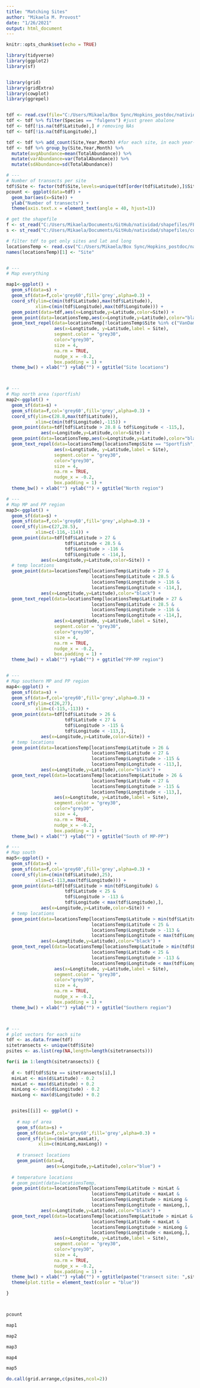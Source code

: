 ```yaml
---
title: "Matching Sites"
author: "Mikaela M. Provost"
date: "1/26/2021"
output: html_document
---
```


```r
knitr::opts_chunk$set(echo = TRUE)
```

```r
library(tidyverse)
library(ggplot2)
library(sf)


library(grid)
library(gridExtra)
library(cowplot)
library(ggrepel)


tdf <- read.csv(file="C:/Users/Mikaela/Box Sync/Hopkins_postdoc/natividad/monitoringdata/0001_2006_to_2018_All_locations_invert.csv",stringsAsFactors = FALSE)
tdf <- tdf %>% filter(Species == "fulgens") #just green abalone
tdf <- tdf[!is.na(tdf$Latitude),] # removing NAs
tdf <- tdf[!is.na(tdf$Longitude),]

tdf <- tdf %>% add_count(Site,Year,Month) #for each site, in each year-month, count number of transects
tdf <- tdf %>% group_by(Site,Year,Month) %>%
  mutate(avgAbundance=mean(TotalAbundance)) %>%
  mutate(varAbundance=var(TotalAbundance)) %>%
  mutate(sdAbundance=sd(TotalAbundance))

# ---
# Number of transects per site
tdf$Site <- factor(tdf$Site,levels=unique(tdf[order(tdf$Latitude),]$Site))
pcount <- ggplot(data=tdf) +
  geom_bar(aes(x=Site)) +
  ylab("Number of transects") +
  theme(axis.text.x = element_text(angle = 40, hjust=1))

# get the shapefile
f <- st_read("C:/Users/Mikaela/Documents/GitHub/natividad/shapefiles/FEDECOOP.shp")
s <- st_read("C:/Users/Mikaela/Documents/GitHub/natividad/shapefiles/countries.shp")

# filter tdf to get only sites and lat and long
locationsTemp <- read.csv("C:/Users/Mikaela/Box Sync/Hopkins_postdoc/natividad/data/Sensor_Locations_map.csv")
names(locationsTemp)[1] <- "Site"


# ---
# Map everything

map1<-ggplot() +
  geom_sf(data=s) +
  geom_sf(data=f,col='grey60',fill='grey',alpha=0.3) +
  coord_sf(ylim=c(min(tdf$Latitude),max(tdf$Latitude)),
           xlim=c(min(tdf$Longitude),max(tdf$Longitude))) +
  geom_point(data=tdf,aes(x=Longitude,y=Latitude,color=Site)) +
  geom_point(data=locationsTemp,aes(x=Longtitude,y=Latitude),color="black") +
  geom_text_repel(data=locationsTemp[!locationsTemp$Site %in% c("VanDamme","Monterey","LaJolla"),],
                  aes(x=Longtitude, y=Latitude,label = Site),
                  segment.color = "grey30",
                  color="grey30",
                  size = 4,
                  na.rm = TRUE,
                  nudge_x = -0.2,
                  box.padding = 1) +
  theme_bw() + xlab("") +ylab("") + ggtitle("Site locations")



# ---
# Map north area (sportfish)
map2<-ggplot() +
  geom_sf(data=s) +
  geom_sf(data=f,col='grey60',fill='grey',alpha=0.3) +
  coord_sf(ylim=c(28.8,max(tdf$Latitude)),
           xlim=c(min(tdf$Longitude),-115)) +
  geom_point(data=tdf[tdf$Latitude > 28.8 & tdf$Longitude < -115,],
             aes(x=Longitude,y=Latitude,color=Site)) +
  geom_point(data=locationsTemp,aes(x=Longtitude,y=Latitude),color="black") +
  geom_text_repel(data=locationsTemp[locationsTemp$Site == "Sportfish",],
                  aes(x=Longtitude, y=Latitude,label = Site),
                  segment.color = "grey30",
                  color="grey30",
                  size = 4,
                  na.rm = TRUE,
                  nudge_x = -0.2,
                  box.padding = 1) +
  theme_bw() + xlab("") +ylab("") + ggtitle("North region")

# ---
# Map MP and PP region
map3<-ggplot() +
  geom_sf(data=s) +
  geom_sf(data=f,col='grey60',fill='grey',alpha=0.3) +
  coord_sf(ylim=c(27,28.5),
           xlim=c(-116,-114)) +
  geom_point(data=tdf[tdf$Latitude > 27 & 
                      tdf$Latitude < 28.5 & 
                      tdf$Longitude > -116 & 
                      tdf$Longitude < -114,],
             aes(x=Longitude,y=Latitude,color=Site)) +
  # temp locations
  geom_point(data=locationsTemp[locationsTemp$Latitude > 27 & 
                                locationsTemp$Latitude < 28.5 &
                                locationsTemp$Longtitude > -116 &
                                locationsTemp$Longtitude < -114,],
             aes(x=Longtitude,y=Latitude),color="black") +
  geom_text_repel(data=locationsTemp[locationsTemp$Latitude > 27 & 
                                locationsTemp$Latitude < 28.5 &
                                locationsTemp$Longtitude > -116 &
                                locationsTemp$Longtitude < -114,],
                  aes(x=Longtitude, y=Latitude,label = Site),
                  segment.color = "grey30",
                  color="grey30",
                  size = 4,
                  na.rm = TRUE,
                  nudge_x = -0.2,
                  box.padding = 1) +
  theme_bw() + xlab("") +ylab("") + ggtitle("PP-MP region")


# ---
# Map southern MP and PP region
map4<-ggplot() +
  geom_sf(data=s) +
  geom_sf(data=f,col='grey60',fill='grey',alpha=0.3) +
  coord_sf(ylim=c(26,27),
           xlim=c(-115,-113)) +
  geom_point(data=tdf[tdf$Latitude > 26 & 
                      tdf$Latitude < 27 & 
                      tdf$Longitude > -115 & 
                      tdf$Longitude < -113,],
             aes(x=Longitude,y=Latitude,color=Site)) +
  # temp locations
  geom_point(data=locationsTemp[locationsTemp$Latitude > 26 & 
                                locationsTemp$Latitude < 27 &
                                locationsTemp$Longtitude > -115 &
                                locationsTemp$Longtitude < -113,],
             aes(x=Longtitude,y=Latitude),color="black") +
  geom_text_repel(data=locationsTemp[locationsTemp$Latitude > 26 & 
                                locationsTemp$Latitude < 27 &
                                locationsTemp$Longtitude > -115 &
                                locationsTemp$Longtitude < -113,],
                  aes(x=Longtitude, y=Latitude,label = Site),
                  segment.color = "grey30",
                  color="grey30",
                  size = 4,
                  na.rm = TRUE,
                  nudge_x = -0.2,
                  box.padding = 1) +
  theme_bw() + xlab("") +ylab("") + ggtitle("South of MP-PP")

# ---
# Map south
map5<-ggplot() +
  geom_sf(data=s) +
  geom_sf(data=f,col='grey60',fill='grey',alpha=0.3) +
  coord_sf(ylim=c(min(tdf$Latitude),25),
           xlim=c(-113,max(tdf$Longitude))) +
  geom_point(data=tdf[tdf$Latitude > min(tdf$Longitude) & 
                      tdf$Latitude < 25 & 
                      tdf$Longitude > -113 & 
                      tdf$Longitude < max(tdf$Longitude),],
             aes(x=Longitude,y=Latitude,color=Site)) +
  # temp locations
  geom_point(data=locationsTemp[locationsTemp$Latitude > min(tdf$Latitude) & 
                                locationsTemp$Latitude < 25 &
                                locationsTemp$Longtitude > -113 &
                                locationsTemp$Longtitude < max(tdf$Longitude),],
             aes(x=Longtitude,y=Latitude),color="black") +
  geom_text_repel(data=locationsTemp[locationsTemp$Latitude > min(tdf$Latitude) & 
                                locationsTemp$Latitude < 25 &
                                locationsTemp$Longtitude > -113 &
                                locationsTemp$Longtitude < max(tdf$Longitude),],
                  aes(x=Longtitude, y=Latitude,label = Site),
                  segment.color = "grey30",
                  color="grey30",
                  size = 4,
                  na.rm = TRUE,
                  nudge_x = -0.2,
                  box.padding = 1) +
  theme_bw() + xlab("") +ylab("") + ggtitle("Southern region")



# ---
# plot vectors for each site
tdf <- as.data.frame(tdf)
sitetransects <- unique(tdf$Site)
psites <- as.list(rep(NA,length=length(sitetransects)))

for(i in 1:length(sitetransects)) {
  
  d <- tdf[tdf$Site == sitetransects[i],]
  minLat <- min(d$Latitude) - 0.2
  maxLat <- max(d$Latitude) + 0.2
  minLong <- min(d$Longitude) - 0.2
  maxLong <- max(d$Longitude) + 0.2


  psites[[i]] <- ggplot() +
  
    # map of area
    geom_sf(data=s) +
    geom_sf(data=f,col='grey60',fill='grey',alpha=0.3) +
    coord_sf(ylim=c(minLat,maxLat),
            xlim=c(minLong,maxLong)) +
  
    # transect locations
    geom_point(data=d,
               aes(x=Longitude,y=Latitude),color="blue") +
 
  # temperature locations
  # geom_point(data=locationsTemp,
  geom_point(data=locationsTemp[locationsTemp$Latitude > minLat &
                                locationsTemp$Latitude < maxLat &
                                locationsTemp$Longtitude > minLong &
                                locationsTemp$Longtitude < maxLong,],
             aes(x=Longtitude,y=Latitude),color="black") +
  geom_text_repel(data=locationsTemp[locationsTemp$Latitude > minLat &
                                locationsTemp$Latitude < maxLat &
                                locationsTemp$Longtitude > minLong &
                                locationsTemp$Longtitude < maxLong,],
                  aes(x=Longtitude, y=Latitude,label = Site),
                  segment.color = "grey30",
                  color="grey30",
                  size = 4,
                  na.rm = TRUE,
                  nudge_x = -0.2,
                  box.padding = 1) +
  theme_bw() + xlab("") +ylab("") + ggtitle(paste("transect site: ",sitetransects[i])) +
  theme(plot.title = element_text(color = "blue"))

}




```

```r
pcount
```

```r
map1
```

```r
map2
```

```r
map3
```

```r
map4
```

```r
map5
```

```r
do.call(grid.arrange,c(psites,ncol=2))
```
